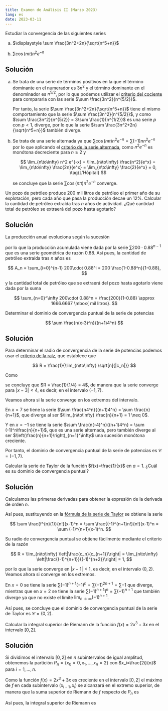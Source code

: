 ```yaml
---
title: Examen de Análisis II (Marzo 2023)
lang: es
date: 2023-03-11
---
```


:::{#exr-1}
Estudiar la convergencia de las siguientes series

a. $\displaystyle \sum \frac{3n^2+2n}{\sqrt{n^5+n}}$

a. $\displaystyle \sum \cos(n\pi)n^2e^{-n}$
:::

:::{.callout-tip collapse="true"}
## Solución
a. Se trata de una serie de términos positivos en la que el término dominante en el numerador es $3n^2$ y el término dominante en el denominador es $n^{5/2}$, por lo que podemos utilizar el [criterio del cociente](https://aprendeconalf.es/analisis-manual/08-series.html#thm-criterio-cociente) para compararla con las serie $\sum \frac{3n^2}{n^{5/2}}$. 

    \begin{align*}
    \lim_{n\to\infty} \frac{\frac{3n^2+2n}{\sqrt{n^5+n}}}{\frac{3n^2}{n^{5/2}}} 
    &= \lim_{n\to\infty} \frac{3n^2+2n}{3n^2} \frac{\sqrt{n^5+n}}{\sqrt{n^5}} 
    = \lim_{n\to\infty} \frac{3n^2+2n}{3n^2} \lim_{n\to\infty}\frac{\sqrt{n^5+n}}{\sqrt{n^5}} = 1
    \end{align*}

    Por tanto, la serie $\sum \frac{3n^2+2n}{\sqrt{n^5+n}}$ tiene el mismo comportamiento que la serie $\sum \frac{3n^2}{n^{5/2}}$, y como $\sum \frac{3n^2}{n^{5/2}} = 3\sum \frac{1}{n^{1/2}}$ es una serie $p$ con $p<1$, diverge, por lo que la serie $\sum \frac{3n^2+2n}{\sqrt{n^5+n}}$ también diverge.

b. Se trata de una serie alternada ya que $\sum \cos(n\pi)n^2e^{-n} = \sum (-1)nn^2e^{-n}$ por lo que aplicando el [criterio de la serie alternada](https://aprendeconalf.es/analisis-manual/08-series.html#thm-criterio-serie-alternada), como $n^2 e^{-n}$ es monótona decreciente para $n\geq 2$ y 

    $$
    \lim_{n\to\infty} n^2 e^{-x} 
    = \lim_{n\to\infty} \frac{n^2}{e^x} 
    = \lim_{n\to\infty} \frac{2n}{e^x} 
    = \lim_{n\to\infty} \frac{2}{e^x}
    = 0, \tag{L'Hôpital}
    $$

    se concluye que la serie $\sum \cos(n\pi)n^2e^{-n}$ converge. 
:::

:::{#exr-2}
Un pozo de petróleo produce 200 mil litros de petróleo el primer año de su explotación, pero cada año que pasa la producción decae un 12\%. Calcular la cantidad de petróleo extraída tras $n$ años de actividad. ¿Qué cantidad total de petróleo se extraerá del pozo hasta agotarlo?
:::


:::{.callout-tip collapse="true"}
## Solución
La producción anual evoluciona según la sucesión

\begin{align*}
a_1 &= 200\\
a_2 &= a_1(1-0.12) = 200\cdot 0.88\\
a_3 &= a_20.88 = 200\cdot 0.88^2\\
\vdots\\
a_n &= 200\cdot 0.88^{n-1}
\end{align*}

por lo que la producción acumulada viene dada por la serie $\sum 200\cdot 0.88^{n-1}$ que es una serie geométrica de razón $0.88$. Así pues, la cantidad de petróleo extraída tras $n$ años es 

$$
A_n = \sum_{i=0}^{n-1} 200\cdot 0.88^i = 200 \frac{1-0.88^n}{1-0.88},
$$

y la cantidad total de petróleo que se extraerá del pozo hasta agotarlo viene dada por la suma 

$$
\sum_{n=0}^\infty 200\cdot 0.88^n = \frac{200}{1-0.88} \approx 1666.6667 \mbox{ mil litros}.
$$
:::

:::{#exr-3}
Determinar el dominio de convergencia puntual de la serie de potencias 

$$
\sum \frac{n(x-3)^n}{(n+1)4^n}
$$
:::

:::{.callout-tip collapse="true"}
## Solución
Para determinar el radio de convergencia de la serie de potencias podemos usar el [criterio de la raíz](https://aprendeconalf.es/analisis-manual/08-series.html#thm-radio-convergencia-raiz), que establece que 

$$
R = \frac{1}{\lim_{n\to\infty} \sqrt[n]{|c_n|}}
$$

Como


\begin{align*}
\lim_{n\to\infty} \sqrt[n]{|c_n|} = \lim_{n\to\infty} \sqrt[n]{\frac{n}{(n+1)4^n}} = \lim_{n\to\infty} \frac{1}{4} \sqrt[n]{\frac{n}{(n+1)}} = \frac{1}{4},
\end{align*}

se concluye que $R = \frac{1}{1/4} = 4$, de manera que la serie converge para $|x-3|<4$, es decir, en el intervalo $(-1,7)$.

Veamos ahora si la serie converge en los extremos del intervalo.

En $x=7$ se tiene la serie $\sum \frac{n4^n}{(n+1)4^n} = \sum \frac{n}{n+1}$, que diverge al ser $\lim_{n\to\infty} \frac{n}{n+1} = 1 \neq 0$.

Y en $x=-1$ se tiene la serie $\sum \frac{n(-4)^n}{(n+1)4^n} = \sum (-1)^n\frac{n}{n+1}$, que es una serie alternada, pero también diverge al ser $\left(\frac{n}{n+1}\right)_{n=1}^\infty$ una sucesión monótona creciente.

Por tanto, el dominio de convergencia puntual de la serie de potencias es $\mathcal{C}=(-1,7)$.
:::

:::{#exr-4}
Calcular la serie de Taylor de la función $f(x)=\frac{1}{x}$ en $a=1$. ¿Cuál es su dominio de convergencia puntual?
:::

:::{.callout-tip collapse="true"}
## Solución
Calculamos las primeras derivadas para obtener la expresión de la derivada de orden $n$. 

\begin{align*}
f(x) &= \frac{1}{x} = x^{-1} & f(1) &= 1^{-1} = 1,\\
f'(x) &= (-1)x^{-2} & f'(1) &= (-1)1^{-2} = -1,\\
f''(x) &= 2x^{-3} & f''(1) &= 2\cdot 1^{-3} = 2,\\
f'''(x) &= (-1)3!x^{-4} & f'''(1) &= (-1)3! 1^{-4} = -3!,\\
\vdots
f^{(n)}(x) &= (-1)^{n+1}n!x^{-(n+1)} & f^{(n)}(1) &= (-1)^{n+1}n!
\end{align*}

Así pues, sustituyendo en la [fórmula de la serie de Taylor](https://aprendeconalf.es/analisis-manual/08-series.html#def-serie-taylor) se obtiene la serie 

$$
\sum \frac{f^{n}(1)}{n!}(x-1)^n = \sum \frac{(-1)^{n+1}n!}{n!}(x-1)^n = \sum (-1)^{n+1}(x-1)^n.
$$

Su radio de convergencia puntual se obtiene fácilmente mediante el criterio de la razón 

$$
R = \lim_{n\to\infty} \left|\frac{c_n}{c_{n+1}}\right| = \lim_{n\to\infty} \left|\frac{(-1)^{n+1}}{(-1)^{n+2}}\right| = 1,
$$

por lo que la serie converge en $|x-1|<1$, es decir, en el intervalo $(0,2)$. 
Veamos ahora si converge en los extremos. 

En $x=0$ se tiene la serie $\sum (-1)^{n+1}(-1)^n = \sum (-1)^{2n+1} = \sum -1$ que diverge, mientras que en $x=2$ se tiene la serie $\sum (-1)^{n+1}1^n = \sum (-1)^{n+1}$ que también diverge ya que no existe el límite $\lim_{n\to\infty} (-1)^{n+1}$.

Así pues, se concluye que el dominio de convergencia puntual de la serie de Taylor es  $\mathcal{C}=(0,2)$.
:::

:::{#exr-5}
Calcular la integral superior de Riemann de la función $f(x)=2x^3+3x$ en el intervalo $[0,2]$.
:::

:::{.callout-tip collapse="true"}
## Solución
Si dividimos el intervalo $[0,2]$ en $n$ subintervalos de igual amplitud, obtenemos la partición $P_n=\{x_0=0,x_1,\ldots,x_n=2\}$ con $x_i=\frac{2i}{n}$ para $i=1,\ldots,n$.

Como la función $f(x)=2x^3+3x$ es creciente en el intervalo $[0,2]$ el máximo de $f$ en cada subintervalo $(x_{i-1},x_i)$ se alcanzará en el extremo superior, de manera que la suma superior de Riemann de $f$ respecto de $P_n$ es

\begin{align*}
S(f,P_n) 
&= \sum_{i=1}^n f(x_i)(x_i-x_{i-1}) 
=  \sum_{i=1}^n \left(2\left(\frac{2i}{n}\right)^3 + 3\frac{2i}{n}\right) \frac{2}{n} \\
&= \sum_{i=1}^n \left(\frac{16i^3}{n^3} + \frac{6i}{n}\right) \frac{2}{n} 
= \frac{32}{n^4}\sum_{i=1}^n i^3 + \frac{12}{n^2} \sum_{i=1}^n i \\
&= \frac{32}{n^4}\left(\frac{n(n+1)}{2}\right)^2 + \frac{12}{n^2} \frac{n(n+1)}{2} =  \frac{32}{n^4}\frac{n^4+2n^3+n^2}{4} + 6 \frac{n+1}{n} \\
&= 8\frac{n^4+2n^3+n^2}{n^4} + 6 \frac{n+1}{n}.
\end{align*}

Así pues, la integral superior de Riemann es

\begin{align*}
\overline{\int_0^2}f 
&= \lim_{n\to\infty} S(f,P_n) 
= \lim_{n\to\infty} 8\frac{n^4+2n^3+n^2}{n^4} + 6 \frac{n+1}{n} \\
&= 8 \lim_{n\to\infty} \frac{n^4+2n^3+n^2}{n^4} + 6 \lim_{n\to\infty}\frac{n+1}{n} 
= 8 + 6 = 14.
\end{align*}
:::
